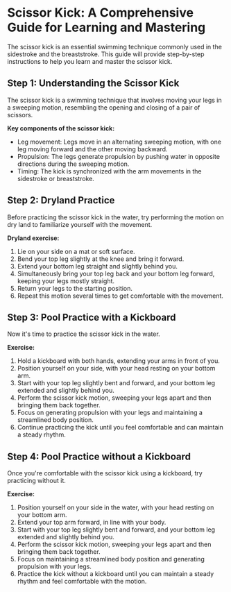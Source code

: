 # Scissor Kick: A Comprehensive Guide for Learning and Mastering

The scissor kick is an essential swimming technique commonly used in the sidestroke and the breaststroke. This guide will provide step-by-step instructions to help you learn and master the scissor kick.

## Step 1: Understanding the Scissor Kick

The scissor kick is a swimming technique that involves moving your legs in a sweeping motion, resembling the opening and closing of a pair of scissors.

**Key components of the scissor kick:**

- Leg movement: Legs move in an alternating sweeping motion, with one leg moving forward and the other moving backward.
- Propulsion: The legs generate propulsion by pushing water in opposite directions during the sweeping motion.
- Timing: The kick is synchronized with the arm movements in the sidestroke or breaststroke.

## Step 2: Dryland Practice

Before practicing the scissor kick in the water, try performing the motion on dry land to familiarize yourself with the movement.

**Dryland exercise:**

1. Lie on your side on a mat or soft surface.
2. Bend your top leg slightly at the knee and bring it forward.
3. Extend your bottom leg straight and slightly behind you.
4. Simultaneously bring your top leg back and your bottom leg forward, keeping your legs mostly straight.
5. Return your legs to the starting position.
6. Repeat this motion several times to get comfortable with the movement.

## Step 3: Pool Practice with a Kickboard

Now it's time to practice the scissor kick in the water.

**Exercise:**

1. Hold a kickboard with both hands, extending your arms in front of you.
2. Position yourself on your side, with your head resting on your bottom arm.
3. Start with your top leg slightly bent and forward, and your bottom leg extended and slightly behind you.
4. Perform the scissor kick motion, sweeping your legs apart and then bringing them back together.
5. Focus on generating propulsion with your legs and maintaining a streamlined body position.
6. Continue practicing the kick until you feel comfortable and can maintain a steady rhythm.

## Step 4: Pool Practice without a Kickboard

Once you're comfortable with the scissor kick using a kickboard, try practicing without it.

**Exercise:**

1. Position yourself on your side in the water, with your head resting on your bottom arm.
2. Extend your top arm forward, in line with your body.
3. Start with your top leg slightly bent and forward, and your bottom leg extended and slightly behind you.
4. Perform the scissor kick motion, sweeping your legs apart and then bringing them back together.
5. Focus on maintaining a streamlined body position and generating propulsion with your legs.
6. Practice the kick without a kickboard until you can maintain a steady rhythm and feel comfortable with the motion.
